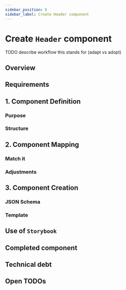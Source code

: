 ```yaml
---
sidebar_position: 6
sidebar_label: Create Header component
---
```


# Create `Header` component

TODO describe workflow this stands for (adapt vs adopt)

## Overview

## Requirements

## 1. Component Definition

### Purpose

### Structure

## 2. Component Mapping

### Match it

### Adjustments

## 3. Component Creation

### JSON Schema

### Template

## Use of `Storybook`

## Completed component

## Technical debt

## Open TODOs
